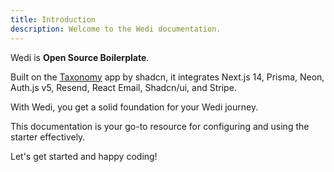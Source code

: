 ```yaml
---
title: Introduction
description: Welcome to the Wedi documentation.
---
```


Wedi is <b>Open Source Boilerplate</b>.

Built on the [Taxonomy](https://github.com/shadcn-ui/taxonomy) app by shadcn, it integrates Next.js 14, Prisma, Neon, Auth.js v5, Resend, React Email, Shadcn/ui, and Stripe.

With Wedi, you get a solid foundation for your Wedi journey.

This documentation is your go-to resource for configuring and using the starter effectively.

Let's get started and happy coding!
